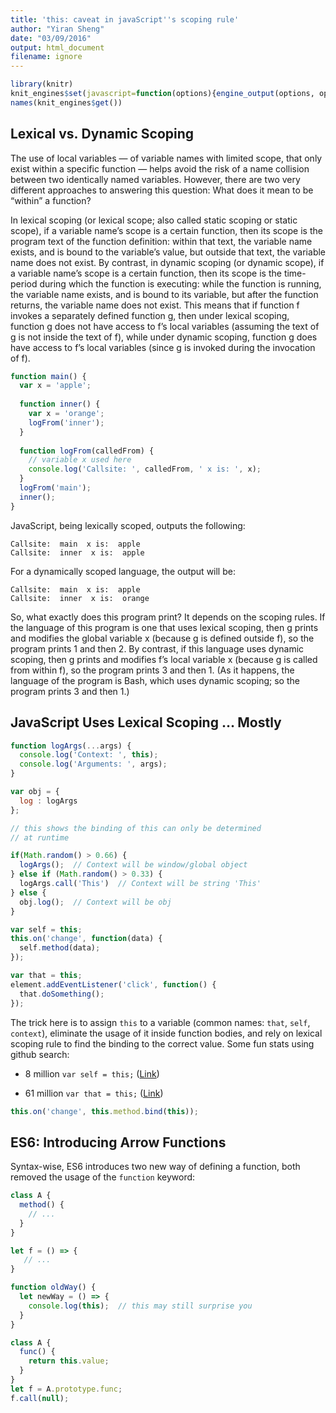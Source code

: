 ```yaml
---
title: 'this: caveat in javaScript''s scoping rule'
author: "Yiran Sheng"
date: "03/09/2016"
output: html_document
filename: ignore
---
```


```r
library(knitr)
knit_engines$set(javascript=function(options){engine_output(options, options$code, '')})
names(knit_engines$get())
```

## Lexical vs. Dynamic Scoping

The use of local variables — of variable names with limited scope, that only exist within a specific function — helps avoid the risk of a name collision between two identically named variables. However, there are two very different approaches to answering this question: What does it mean to be "within" a function?

In lexical scoping (or lexical scope; also called static scoping or static scope), if a variable name's scope is a certain function, then its scope is the program text of the function definition: within that text, the variable name exists, and is bound to the variable's value, but outside that text, the variable name does not exist. By contrast, in dynamic scoping (or dynamic scope), if a variable name's scope is a certain function, then its scope is the time-period during which the function is executing: while the function is running, the variable name exists, and is bound to its variable, but after the function returns, the variable name does not exist. This means that if function f invokes a separately defined function g, then under lexical scoping, function g does not have access to f's local variables (assuming the text of g is not inside the text of f), while under dynamic scoping, function g does have access to f's local variables (since g is invoked during the invocation of f).

```javascript
function main() {
  var x = 'apple';
  
  function inner() {
    var x = 'orange';
    logFrom('inner');
  }
  
  function logFrom(calledFrom) {
    // variable x used here
    console.log('Callsite: ', calledFrom, ' x is: ', x);
  }
  logFrom('main');
  inner();
}
```

JavaScript, being lexically scoped, outputs the following:

```
Callsite:  main  x is:  apple
Callsite:  inner  x is:  apple
```

For a dynamically scoped language, the output will be:

```
Callsite:  main  x is:  apple
Callsite:  inner  x is:  orange
```
So, what exactly does this program print? It depends on the scoping rules. If the language of this program is one that uses lexical scoping, then g prints and modifies the global variable x (because g is defined outside f), so the program prints 1 and then 2. By contrast, if this language uses dynamic scoping, then g prints and modifies f's local variable x (because g is called from within f), so the program prints 3 and then 1. (As it happens, the language of the program is Bash, which uses dynamic scoping; so the program prints 3 and then 1.)

## JavaScript Uses Lexical Scoping ... Mostly

```javascript
function logArgs(...args) {
  console.log('Context: ', this);
  console.log('Arguments: ', args);
}

var obj = {
  log : logArgs
};

// this shows the binding of this can only be determined 
// at runtime

if(Math.random() > 0.66) {
  logArgs();  // Context will be window/global object
} else if (Math.random() > 0.33) {
  logArgs.call('This')  // Context will be string 'This'
} else {
  obj.log();  // Context will be obj
}
```

```javascript
var self = this;
this.on('change', function(data) {
  self.method(data);
});
```
```javascript
var that = this;
element.addEventListener('click', function() {
  that.doSomething();
});
```
The trick here is to assign `this` to a variable (common names: `that`, `self`, `context`), eliminate the usage of it inside function bodies, and rely on lexical scoping rule to find the binding to the correct value. Some fun stats using github search:

* 8 million `var self = this;` ([Link](https://github.com/search?l=javascript&q=var+self+%3D+this%3B&type=Code&utf8=%E2%9C%93))

* 61 million `var that = this;` ([Link](https://github.com/search?utf8=%E2%9C%93&q=var+that+%3D+this%3B&type=Code&ref=searchresults))




```javascript
this.on('change', this.method.bind(this));
```



## ES6: Introducing Arrow Functions

Syntax-wise, ES6 introduces two new way of defining a function, both removed the usage of the `function` keyword:

```javascript
class A {
  method() {
    // ...
  }
}

let f = () => {
   // ...
}
```

```javascript
function oldWay() {
  let newWay = () => {
    console.log(this);  // this may still surprise you
  }
}
```

```javascript
class A {
  func() {
    return this.value;
  }
}
let f = A.prototype.func;
f.call(null); 
```


